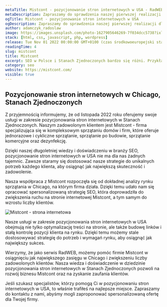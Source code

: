 ```yaml
---
metaTitle: Mistcont - pozycjonowanie stron internetowych w USA - RadWEB
metaDescription: Zapraszamy do sprawdzenia naszej pierwszej realizacji dla firmy zza oceanu - Mistcont. Mistcont oferuje sprzątanie domów i powierzchni biurowych dopasowe do potrzeb i wymagań klienta. Zapraszamy!
ogTitle: Mistcont - pozycjonowanie stron internetowych w USA
ogDescription: Zapraszamy do sprawdzenia naszej pierwszej realizacji dla firmy zza oceanu - Mistcont. Mistcont oferuje sprzątanie domów i powierzchni biurowych dopasowe do potrzeb i wymagań klienta. Zapraszamy!
author: adamczyk_radoslaw
image: https://images.unsplash.com/photo-1627905646269-7f034dcc5738?ixlib=rb-4.0.3&ixid=MnwxMjA3fDB8MHxwaG90by1wYWdlfHx8fGVufDB8fHx8&auto=format&fit=crop&w=1170&q=80
stack: [html, css, javascript, php, wordpress]
release: Tue Nov 01 2022 00:00:00 GMT+0100 (czas środkowoeuropejski standardowy)
readingTime: 4
slug: mistcont
title: Mistcont
excerpt: SEO w Polsce i Stanach Zjednoczonych bardzo się różni. Przykładem pozycjonowania stron internetowych jest Mistcont, z którym mamy przyjemność współpracować od listopada 2022 roku.
category: seo
website: https://mistcont.com/
visible: true
---
```


## Pozycjonowanie stron internetowych w Chicago, Stanach Zjednoczonych

Z przyjemnością informujemy, że od listopada 2022 roku oferujemy swoje usługi w zakresie pozycjonowania stron internetowych w Stanach Zjednoczonych. Naszym zadowolonym klientem jest Mistcont - firma specjalizująca się w kompleksowym sprzątaniu domów i firm, które oferuje jednorazowe i cykliczne sprzątanie, sprzątanie po budowie, sprzątanie komercyjne oraz dezynfekcję.

Dzięki naszej długoletniej wiedzy i doświadczeniu w branży SEO, pozycjonowanie stron internetowych w USA nie ma dla nas żadnych tajemnic. Zawsze staramy się dostosować nasze strategie do unikalnych potrzeb każdego klienta, aby osiągnąć jak największą skuteczność i zadowolenie.

Nasza współpraca z Mistcont rozpoczęła się od dokładnej analizy rynku sprzątania w Chicago, na którym firma działa. Dzięki temu udało nam się opracować spersonalizowaną strategię SEO, która doprowadziła do zwiększenia ruchu na stronie internetowej Mistcont, a tym samym do wzrostu liczby klientów.

![Mistcont - strona internetowa](/assets/projects/mistcont/strona.png)

Nasze usługi w zakresie pozycjonowania stron internetowych w USA obejmują nie tylko optymalizację treści na stronie, ale także budowę linków i stałą kontrolę pozycji klienta na rynku. Dzięki temu możemy stale dostosowywać strategię do potrzeb i wymagań rynku, aby osiągnąć jak największy sukces.

Wierzymy, że jako serwis RadWEB, możemy pomóc firmie Mistcont w osiągnięciu jak największego zasięgu w Chicago i zwiększeniu liczby zadowolonych klientów. Nasza wiedza i doświadczenie w dziedzinie pozycjonowania stron internetowych w Stanach Zjednoczonych pozwoli na rozwój biznesu Mistcont oraz na zyskanie zaufania klientów.

Jeśli szukasz specjalistów, którzy pomogą Ci w pozycjonowaniu stron internetowych w USA, to właśnie trafiłeś na najlepsze miejsce. Zapraszamy do kontaktu z nami, abyśmy mogli zaproponować spersonalizowaną ofertę dla Twojej firmy.
